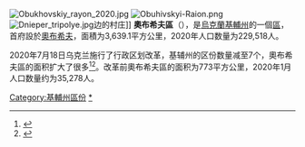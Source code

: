 [[File:Obukhovskiy_rayon_2020.jpg|thumb]]
[[Image:Obuhivskyi-Raion.png|thumb]]
[[Image:Dnieper_tripolye.jpg|thumb]]边的村庄]]
'''奧布希夫區'''（{{lang-uk|Обухівський район}}），是[[烏克蘭|烏克蘭]][[基輔州|基輔州]]的一個[[区_(乌克兰)|區]]，首府設於[[奧布希夫|奧布希夫]]，面積为3,639.1平方公里，2020年人口数量为229,518人。

2020年7月18日乌克兰施行了行政区划改革，基辅州的区份数量减至7个，奧布希夫區的面积扩大了很多<ref>{{Cite news|title=Про утворення та ліквідацію районів. Постанова Верховної Ради України № 807-ІХ.|url=http://www.golos.com.ua/article/333466|access-date=2020-10-03|date=2020-07-18|website=Голос України|language=uk|archive-date=2021-07-09|archive-url=https://web.archive.org/web/20210709121303/http://www.golos.com.ua/article/333466}}</ref><ref name="2020_reform_maps">{{cite web |title=Нові райони: карти + склад |url=https://www.minregion.gov.ua/press/news/novi-rajony-karty-sklad/ |publisher=Міністерство розвитку громад та територій України |language=uk |access-date=2022-05-11 |archive-date=2021-03-02 |archive-url=https://web.archive.org/web/20210302224321/https://www.minregion.gov.ua/press/news/novi-rajony-karty-sklad/ }}</ref>。改革前奧布希夫區的面积为773平方公里，2020年1月人口数量约为35,278人。

{{基辅州行政区划}}
{{Kiev-geo-stub}}

{{DEFAULTSORT:Обухівський район}}
[[Category:基輔州區份|Category:基輔州區份]]
[[Category:奧布希夫區|*]]